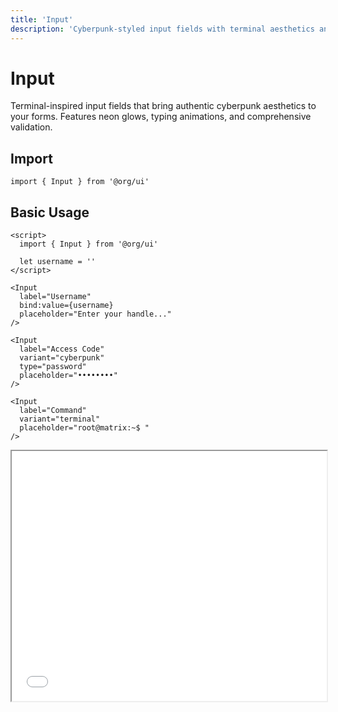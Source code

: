 ```yaml
---
title: 'Input'
description: 'Cyberpunk-styled input fields with terminal aesthetics and validation'
---
```


# Input

Terminal-inspired input fields that bring authentic cyberpunk aesthetics to your forms. Features neon glows, typing animations, and comprehensive validation.

## Import

```svelte
import { Input } from '@org/ui'
```

## Basic Usage

<CodeGroup>

<div data-ahb-component="Input" data-ahb-props='{"label":"Username","placeholder":"Enter your handle..."}'></div>
<div data-ahb-component="Input" data-ahb-props='{"label":"Access Code","variant":"cyberpunk","type":"password","placeholder":"••••••••"}'></div>
<div data-ahb-component="Input" data-ahb-props='{"label":"Command","variant":"terminal","placeholder":"root@matrix:~$ "}'></div>

```svelte Default
<script>
  import { Input } from '@org/ui'
  
  let username = ''
</script>

<Input 
  label="Username"
  bind:value={username}
  placeholder="Enter your handle..."
/>
```

```svelte Cyberpunk
<Input 
  label="Access Code"
  variant="cyberpunk"
  type="password"
  placeholder="••••••••"
/>
```

```svelte Terminal
<Input 
  label="Command"
  variant="terminal"
  placeholder="root@matrix:~$ "
/>
```

</CodeGroup>

<iframe 
  src="/playground/input-basic" 
  width="100%" 
  height="400"
  class="border border-green-500 rounded-lg mb-6"
/>

## Variants

<Tabs>
  <Tab title="Default">
    Clean input with subtle cyberpunk styling.
    ```svelte
    <Input label="Standard Input" />
    ```
  </Tab>
  
  <Tab title="Cyberpunk">
    Full neon treatment with glowing borders.
    ```svelte
    <Input label="Cyber Input" variant="cyberpunk" />
    ```
  </Tab>
  
  <Tab title="Terminal">
    Terminal-style with monospace font and prompt.
    ```svelte
    <Input label="Terminal" variant="terminal" />
    ```
  </Tab>
  
  <Tab title="Matrix">
    Matrix rain background with green glow.
    ```svelte
    <Input label="Matrix Mode" variant="matrix" />
    ```
  </Tab>
</Tabs>

## Input Types

<CardGroup cols={2}>
  <Card title="Text">
    ```svelte
    <Input type="text" label="Username" />
    ```
  </Card>
  <Card title="Password">
    ```svelte
    <Input type="password" label="Access Key" />
    ```
  </Card>
  <Card title="Email">
    ```svelte
    <Input type="email" label="Neural Link" />
    ```
  </Card>
  <Card title="Number">
    ```svelte
    <Input type="number" label="Port" />
    ```
  </Card>
</CardGroup>

## Validation & States

### Built-in Validation

```svelte
<script>
  import { Input } from '@org/ui'
  
  let email = ''
  let isValid = false
  
  function validateEmail(value) {
    return /^[^\s@]+@[^\s@]+\.[^\s@]+$/.test(value)
  }
  
  $: isValid = validateEmail(email)
</script>

<Input 
  bind:value={email}
  label="Email Address"
  type="email"
  validation={{
    required: true,
    pattern: /^[^\s@]+@[^\s@]+\.[^\s@]+$/,
    message: 'Please enter a valid email address'
  }}
  error={!isValid && email.length > 0}
  success={isValid && email.length > 0}
/>
```

### Error States

```svelte
<Input 
  label="Username"
  error={true}
  errorMessage="Username already exists in the matrix"
  variant="cyberpunk"
/>
```

### Success States

```svelte
<Input 
  label="Access Granted"
  success={true}
  successMessage="Connection established"
  variant="cyberpunk"
/>
```

## Advanced Features

### With Icons

```svelte
<script>
  import { Input, Icon } from '@org/ui'
</script>

<Input 
  label="Search Matrix"
  leftIcon="search"
  rightIcon="terminal"
  placeholder="Find what you're looking for..."
/>
```

### Character Counter

```svelte
<Input 
  label="Bio Data"
  maxLength={140}
  showCounter={true}
  variant="cyberpunk"
  placeholder="Describe your digital identity..."
/>
```

### Auto-complete

```svelte
<script>
  let suggestions = [
    'hack-the-gibson',
    'neo@matrix.com', 
    'morpheus-guide',
    'trinity-backup'
  ]
</script>

<Input 
  label="Handle"
  suggestions={suggestions}
  variant="terminal"
/>
```

## Interactive Demo

<iframe 
  src="/playground/input-demo" 
  width="100%" 
  height="600"
  class="border border-green-500 rounded-lg mb-6"
/>

## Props

| Property | Type | Default | Description |
|----------|------|---------|-------------|
| `variant` | `'default' \| 'cyberpunk' \| 'terminal' \| 'matrix'` | `'default'` | Input style variant |
| `type` | `string` | `'text'` | HTML input type |
| `label` | `string` | `''` | Input label text |
| `placeholder` | `string` | `''` | Placeholder text |
| `value` | `string` | `''` | Input value |
| `disabled` | `boolean` | `false` | Disable input |
| `readonly` | `boolean` | `false` | Make input readonly |
| `required` | `boolean` | `false` | Mark as required |
| `error` | `boolean` | `false` | Show error state |
| `success` | `boolean` | `false` | Show success state |
| `errorMessage` | `string` | `''` | Error message text |
| `successMessage` | `string` | `''` | Success message text |
| `leftIcon` | `string` | `''` | Left icon name |
| `rightIcon` | `string` | `''` | Right icon name |
| `maxLength` | `number` | `undefined` | Maximum character length |
| `showCounter` | `boolean` | `false` | Show character counter |
| `suggestions` | `string[]` | `[]` | Auto-complete suggestions |

## Events

| Event | Description |
|-------|-------------|
| `input` | Fired on value change |
| `focus` | Fired when input gains focus |
| `blur` | Fired when input loses focus |
| `keydown` | Fired on key press |
| `keyup` | Fired on key release |
| `paste` | Fired when content is pasted |

## Styling

### CSS Variables

```css
:root {
  --input-border-radius: 4px;
  --input-border-width: 1px;
  --input-padding: 12px 16px;
  --input-font-size: 14px;
  --input-line-height: 1.5;
  --input-transition: all 0.3s ease;
  --input-neon-glow: 0 0 10px var(--neon-green);
}
```

### Custom Themes

```svelte
<Input 
  class="custom-input"
  style="--neon-color: #ff6b35; --bg-opacity: 0.1;"
  label="Custom Theme"
/>

<style>
  :global(.custom-input) {
    --input-font-family: 'Orbitron', monospace;
    --input-text-transform: uppercase;
    --input-letter-spacing: 0.05em;
  }
</style>
```

## Accessibility

- Full keyboard navigation
- Screen reader support with proper labels
- ARIA states for validation
- High contrast mode compatibility
- Focus management and indicators

## Form Integration

### With Form Validation

```svelte
<script>
  import { Input, Button, FormErrorBoundary } from '@org/ui'
  
  let formData = {
    username: '',
    email: '',
    password: ''
  }
  
  let errors = {}
  
  function validateForm() {
    errors = {}
    
    if (!formData.username) {
      errors.username = 'Username is required'
    }
    
    if (!formData.email.includes('@')) {
      errors.email = 'Valid email required'
    }
    
    if (formData.password.length < 8) {
      errors.password = 'Password must be 8+ characters'
    }
    
    return Object.keys(errors).length === 0
  }
  
  function handleSubmit() {
    if (validateForm()) {
      console.log('Access granted:', formData)
    }
  }
</script>

<FormErrorBoundary>
  <div class="cyber-form">
    <Input 
      bind:value={formData.username}
      label="Handle"
      variant="cyberpunk"
      error={!!errors.username}
      errorMessage={errors.username}
      required
    />
    
    <Input 
      bind:value={formData.email}
      label="Neural Link"
      type="email"
      variant="cyberpunk"
      error={!!errors.email}
      errorMessage={errors.email}
      required
    />
    
    <Input 
      bind:value={formData.password}
      label="Access Code"
      type="password"
      variant="cyberpunk"
      error={!!errors.password}
      errorMessage={errors.password}
      required
    />
    
    <Button 
      variant="neon" 
      onClick={handleSubmit}
      class="mt-4"
    >
      Jack In
    </Button>
  </div>
</FormErrorBoundary>
```

## Best Practices

<Tip>
Use the `terminal` variant for code inputs and command interfaces to maintain the cyberpunk aesthetic.
</Tip>

<Warning>
Always provide clear error messages - in the matrix, unclear feedback can be fatal.
</Warning>

<Info>
The input automatically adjusts its glow intensity based on focus state and validation status.
</Info>

---

Ready to collect user data like a true cyber-detective? The Input component is your digital interrogation tool! 🔍⚡